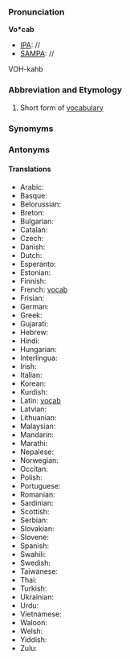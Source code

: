 ===Pronunciation===

'''Vo*cab'''
*[[IPA]]: //
*[[SAMPA]]: //
VOH-kahb
===Abbreviation and Etymology===

#Short form of [[vocabulary]]

===Synomyms===
===Antonyms===
====Translations====
*Arabic:
*Basque:
*Belorussian:
*Breton:
*Bulgarian:
*Catalan:
*Czech:
*Danish:
*Dutch:
*Esperanto:
*Estonian:
*Finnish:
*French: [[vocab]]
*Frisian:
*German:
*Greek:
*Gujarati:
*Hebrew:
*Hindi:
*Hungarian:
*Interlingua:
*Irish:
*Italian:
*Korean:
*Kurdish:
*Latin: [[vocab]]
*Latvian:
*Lithuanian:
*Malaysian:
*Mandarin:
*Marathi:
*Nepalese:
*Norwegian:
*Occitan:
*Polish:
*Portuguese:
*Romanian:
*Sardinian:
*Scottish:
*Serbian:
*Slovakian:
*Slovene:
*Spanish:
*Swahili:
*Swedish:
*Taiwanese:
*Thai:
*Turkish:
*Ukrainian:
*Urdu:
*Vietnamese:
*Waloon:
*Welsh:
*Yiddish:
*Zulu: